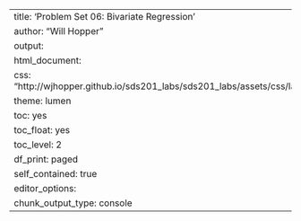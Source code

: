 
---
title: 'Problem Set 06: Bivariate Regression'
author: "Will Hopper"
output:
  html_document:
    css: "http://wjhopper.github.io/sds201_labs/sds201_labs/assets/css/lab.css"
    theme: lumen
    toc: yes
    toc_float: yes
    toc_level: 2
    df_print: paged
    self_contained: true
editor_options: 
  chunk_output_type: console
---
